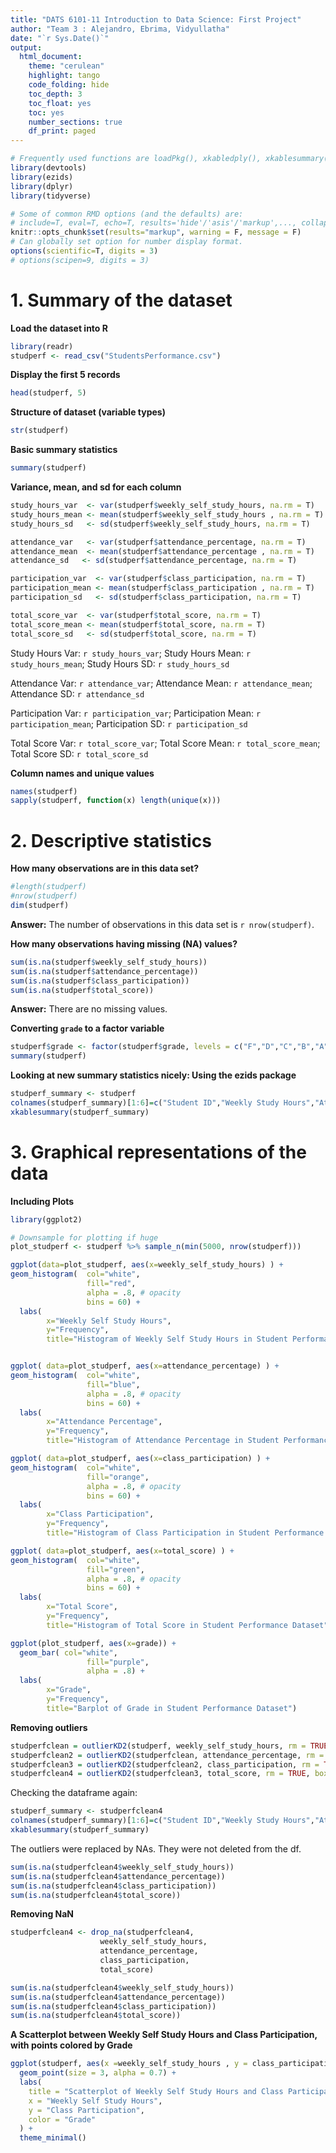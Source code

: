 ```yaml
---
title: "DATS 6101-11 Introduction to Data Science: First Project"
author: "Team 3 : Alejandro, Ebrima, Vidyullatha"
date: "`r Sys.Date()`"
output:
  html_document:
    theme: "cerulean"
    highlight: tango
    code_folding: hide
    toc_depth: 3
    toc_float: yes
    toc: yes
    number_sections: true
    df_print: paged
---
```


```r
# Frequently used functions are loadPkg(), xkabledply(), xkablesummary(), uzscale(), etc.
library(devtools)
library(ezids)
library(dplyr)
library(tidyverse)
```


```r
# Some of common RMD options (and the defaults) are: 
# include=T, eval=T, echo=T, results='hide'/'asis'/'markup',..., collapse=F, warning=T, message=T, error=T, cache=T, fig.width=6, fig.height=4, fig.dim=c(6,4) #inches, fig.align='left'/'center','right', 
knitr::opts_chunk$set(results="markup", warning = F, message = F)
# Can globally set option for number display format.
options(scientific=T, digits = 3) 
# options(scipen=9, digits = 3) 
```

# 1. Summary of the dataset 

**Load the dataset into R**
```r
library(readr)
studperf <- read_csv("StudentsPerformance.csv")
```

**Display the first 5 records**
```r
head(studperf, 5)
```

**Structure of dataset (variable types)**
```r
str(studperf)
```

**Basic summary statistics**
```r
summary(studperf)
```
**Variance, mean, and sd for each column**

```r
study_hours_var  <- var(studperf$weekly_self_study_hours, na.rm = T)
study_hours_mean <- mean(studperf$weekly_self_study_hours , na.rm = T)
study_hours_sd   <- sd(studperf$weekly_self_study_hours, na.rm = T)

attendance_var   <- var(studperf$attendance_percentage, na.rm = T)
attendance_mean  <- mean(studperf$attendance_percentage , na.rm = T)
attendance_sd   <- sd(studperf$attendance_percentage, na.rm = T)

participation_var  <- var(studperf$class_participation, na.rm = T)
participation_mean <- mean(studperf$class_participation , na.rm = T)
participation_sd   <- sd(studperf$class_participation, na.rm = T)

total_score_var  <- var(studperf$total_score, na.rm = T)
total_score_mean <- mean(studperf$total_score, na.rm = T)
total_score_sd   <- sd(studperf$total_score, na.rm = T)

```
Study Hours Var: `r study_hours_var`;
Study Hours Mean: `r study_hours_mean`; 
Study Hours SD: `r study_hours_sd`

Attendance Var: `r attendance_var`; 
Attendance Mean: `r attendance_mean`; 
Attendance SD: `r attendance_sd`

Participation Var: `r participation_var`; 
Participation Mean: `r participation_mean`; 
Participation SD: `r participation_sd`

Total Score Var: `r total_score_var`; 
Total Score Mean: `r total_score_mean`; 
Total Score SD: `r total_score_sd`

**Column names and unique values**
```r
names(studperf)
sapply(studperf, function(x) length(unique(x)))
```


# 2. Descriptive statistics

**How many observations are in this data set?**
```r
#length(studperf)
#nrow(studperf)
dim(studperf)
```
**Answer:** The number of observations in this data set is `r nrow(studperf)`.

**How many observations having missing (NA) values?**
```r
sum(is.na(studperf$weekly_self_study_hours))
sum(is.na(studperf$attendance_percentage))
sum(is.na(studperf$class_participation))
sum(is.na(studperf$total_score))
```
**Answer:** There are no missing values.

**Converting `grade` to a factor variable**
```r
studperf$grade <- factor(studperf$grade, levels = c("F","D","C","B","A"), ordered = TRUE)
summary(studperf)
```

**Looking at new summary statistics nicely: Using the ezids package**

```r
studperf_summary <- studperf
colnames(studperf_summary)[1:6]=c("Student ID","Weekly Study Hours","Attendance Percentage","Class Participation","Total Score","Grade")
xkablesummary(studperf_summary)
```

# 3. Graphical representations of the data

**Including Plots**
```r

library(ggplot2)

# Downsample for plotting if huge
plot_studperf <- studperf %>% sample_n(min(5000, nrow(studperf)))

ggplot(data=plot_studperf, aes(x=weekly_self_study_hours) ) + 
geom_histogram(  col="white", 
                 fill="red", 
                 alpha = .8, # opacity
                 bins = 60) + 
  labs(
        x="Weekly Self Study Hours", 
        y="Frequency",
        title="Histogram of Weekly Self Study Hours in Student Performance Dataset") 


ggplot( data=plot_studperf, aes(x=attendance_percentage) ) + 
geom_histogram(  col="white", 
                 fill="blue", 
                 alpha = .8, # opacity
                 bins = 60) + 
  labs(
        x="Attendance Percentage", 
        y="Frequency",
        title="Histogram of Attendance Percentage in Student Performance Dataset")

ggplot( data=plot_studperf, aes(x=class_participation) ) + 
geom_histogram(  col="white", 
                 fill="orange", 
                 alpha = .8, # opacity
                 bins = 60) + 
  labs(
        x="Class Participation", 
        y="Frequency",
        title="Histogram of Class Participation in Student Performance Dataset") 

ggplot( data=plot_studperf, aes(x=total_score) ) + 
geom_histogram(  col="white", 
                 fill="green", 
                 alpha = .8, # opacity
                 bins = 60) + 
  labs(
        x="Total Score", 
        y="Frequency",
        title="Histogram of Total Score in Student Performance Dataset") 

ggplot(plot_studperf, aes(x=grade)) + 
  geom_bar( col="white", 
                 fill="purple", 
                 alpha = .8) + 
  labs(
        x="Grade", 
        y="Frequency",
        title="Barplot of Grade in Student Performance Dataset") 
```

**Removing outliers**
```r

studperfclean = outlierKD2(studperf, weekly_self_study_hours, rm = TRUE, boxplt = TRUE, qqplt = TRUE)
studperfclean2 = outlierKD2(studperfclean, attendance_percentage, rm = TRUE, boxplt = TRUE, qqplt = TRUE)
studperfclean3 = outlierKD2(studperfclean2, class_participation, rm = TRUE, boxplt = TRUE, qqplt = TRUE)
studperfclean4 = outlierKD2(studperfclean3, total_score, rm = TRUE, boxplt = TRUE, qqplt = TRUE)
```

Checking the dataframe again:

```r
studperf_summary <- studperfclean4
colnames(studperf_summary)[1:6]=c("Student ID","Weekly Study Hours","Attendance Percentage","Class Participation","Total Score","Grade")
xkablesummary(studperf_summary)
```

The outliers were replaced by NAs. They were not deleted from the df. 

```r
sum(is.na(studperfclean4$weekly_self_study_hours))
sum(is.na(studperfclean4$attendance_percentage))
sum(is.na(studperfclean4$class_participation))
sum(is.na(studperfclean4$total_score))
```

**Removing NaN**
```r

studperfclean4 <- drop_na(studperfclean4,
                    weekly_self_study_hours,
                    attendance_percentage,
                    class_participation,
                    total_score)

sum(is.na(studperfclean4$weekly_self_study_hours))
sum(is.na(studperfclean4$attendance_percentage))
sum(is.na(studperfclean4$class_participation))
sum(is.na(studperfclean4$total_score))

```


**A Scatterplot between Weekly Self Study Hours and Class Participation, with points colored by Grade **
```r

ggplot(studperf, aes(x =weekly_self_study_hours , y = class_participation, color = grade)) +
  geom_point(size = 3, alpha = 0.7) +
  labs(
    title = "Scatterplot of Weekly Self Study Hours and Class Participation Colored by Grade",
    x = "Weekly Self Study Hours",
    y = "Class Participation",
    color = "Grade"
  ) +
  theme_minimal()
```



